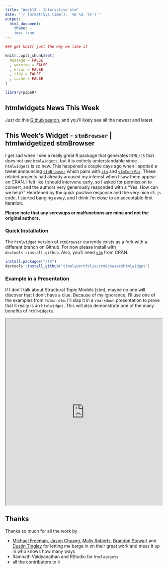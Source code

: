 ```yaml
---
title: "Week13 - Interactive stm"
date: "`r format(Sys.time(), '%B %d, %Y')`"
output:
  html_document:
    theme: ~
    toc: true
---
```


```r
### get knitr just the way we like it

knitr::opts_chunk$set(
  message = FALSE
  , warning = FALSE
  , error = FALSE
  , tidy = FALSE
  , cache = FALSE
)

library(pipeR)
```

## htmlwidgets News This Week

Just do this [Github search](https://github.com/search?o=desc&q=htmlwidgets&s=indexed&type=Code), and you'll likely see all the newest and latest.

## This Week's Widget - `stmBrowser` | htmlwidgetized stmBrowser 

I get sad when I see a really great R package that generates `HTML/JS` that does not use `htmlwidgets`, but it is entirely understandable since `htmlwidgets` is so new.  This happened a couple days ago when I spotted a tweet announcing [`stmBrowser`](https://github.com/mroberts/stmBrowser) which pairs with [`stm`](http://structuraltopicmodel.com/) and [`stmCorrViz`](https://github.com/AntonioCoppola/stmCorrViz).  These related projects had already aroused my interest when I saw them appear on CRAN.  I felt like I should intervene early, so I asked for permission to convert, and the authors very generously responded with a "Yes. How can we help?"  Heartened by the quick positive response and the very nice `d3.js` code, I started banging away, and I think I'm close to an acceptable first iteration.

**Please note that any screwups or malfunctions are mine and not the original authors.**

### Quick Installation

The `htmlwidget` version of `stmBrowser` currently exists as a fork with a different branch on Github.  For now please install with `devtools::install_github`.  Also, you'll need [`stm`](http://cran.r-project.org/web/packages/stm/index.html) from CRAN.

```r
install.packages("stm")
devtools::install_github("timelyportfolio/stmBrowser@htmlwidget")
```


### Example in a Presentation

If I don't talk about Structural Topic Models (stm), maybe no one will discover that I don't have a clue.  Because of my ignorance, I'll use one of the examples from `?stm::stm`.  I'll slap it in a `rmarkdown` presentation to prove that it really is an `htmlwidget`.  This will also demonstrate one of the many benefits of `htmlwidgets`.

<iframe src = "http://timelyportfolio.github.io/buildingwidgets/week13/stm_presentation.html" style = "height: 600px; width:100%; border: " seamless></iframe>


## Thanks

Thanks so much for all the work by

- [Michael Freeman](http://mfviz.com), [Jason Chuang](http://jason.chuang.info), [Molly Roberts](http://margaretroberts.net), [Brandon Stewart](http://scholar.harvard.edu/bstewart) and [Dustin Tingley](http://scholar.harvard.edu/dtingley) for letting me barge in on their great work and mess it up in who knows how many ways
- Ramnath Vaidyanathan and RStudio for `htmlwidgets`
- all the contributors to `R`

